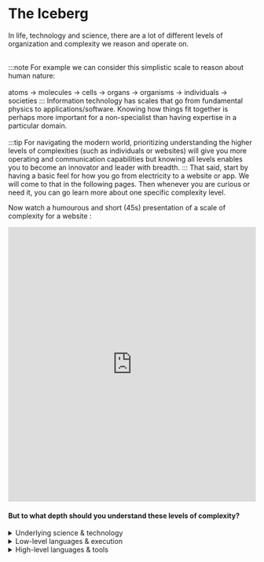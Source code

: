 # The Iceberg

In life, technology and science, there are a lot of different levels of organization and complexity we reason and operate on.<br></br>

:::note
For example we can consider this simplistic scale to reason about human nature:<br></br>
atoms &rarr; molecules &rarr; cells &rarr; organs &rarr; organisms &rarr; individuals &rarr; societies
:::
Information technology has scales that go from fundamental physics to applications/software. Knowing how things fit together is perhaps more important for a non-specialist than having expertise in a particular domain.<br></br>
:::tip
For navigating the modern world, prioritizing understanding the higher levels of complexities (such as individuals or websites) will give you more operating and communication capabilities but knowing all levels enables you to become an innovator and leader with breadth.
:::
That said, start by having a basic feel for how you go from electricity to a website or app. We will come to that in the following pages. Then whenever you are curious or need it, you can go learn more about one specific complexity level.

Now watch a humourous and short (45s) presentation of a scale of complexity for a website :

<iframe
  width="100%"
  height="560"
  src="https://www.youtube.com/embed/JMWNYfPIF2U"
  title="YouTube video player"
  frameBorder="0"
  allow="accelerometer; autoplay; clipboard-write; encrypted-media; gyroscope; picture-in-picture"
  allowFullScreen
></iframe>



#### But to what depth should you understand these levels of complexity?

<details>
  <summary>Underlying science & technology</summary>
  <div>
    <details>
      <summary>Physics</summary>
      <div>
        Although mighty interesting you can skip understanding physics
        altogether. It will not come in useful to code or talk with programmers.
      </div>
    </details>
    <details>
      <summary>Hardware</summary>
      <div>
        Understanding hardware might not be essential for a basic developper but
        it is useful for basic things such as :
        <ul>
          <li>Choosing a computer or smartphone based on your usage.</li>
          <li>Knowing requirements for running programs.</li>
          <li>
            Having basic understanding of ubiquitous vocabulary and concepts.
          </li>
          <li>
            Not being ignorant of what supports some of the most important
            innovations and technologies of humankind.
          </li>
        </ul>
        We provide some ressources to get you to a basic understanding of hardware
        on the <a href="the-stuff-beneath.mdx">next page</a>.
      </div>
    </details>
  </div>
</details>
<details>
  <summary>Low-level languages & execution</summary>
  <div>
    You might not need to know what happens when you execute a program or access
    a website but having somewhat of an idea of the process, is crucial to not
    create a glass-ceiling for yourself.<br></br>When you are ready, start reading
    about translation <a href="https://en.wikipedia.org/wiki/Translator_(computing)">
      here
    </a>.
  </div>
</details>
<details>
  <summary>High-level languages & tools</summary>
  <div>
    This is the core of what you should learn.<br></br> The five skills you should
    have to navigate the modern programming world by order of priority :<ul>
      <li>
        Find the information you are looking for on the internet or by asking
        someone.
      </li>
      <li>Write code and execute it.</li>
      <li>Use a terminal.</li>
      <li>Use a versioning system.</li>
      <li>
        Know what technologies are out there and have ideas on choosing a tech
        stack.
      </li>
    </ul>
    We will provide you with tips and ressources in the following pages on how
    to learn these skills.
  </div>
</details>
